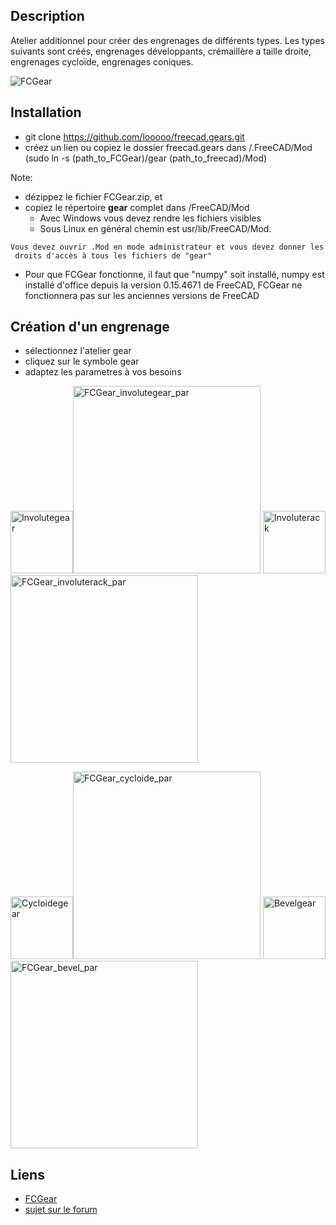 <languages/>
{{VeryImportantMessage|Cette macro a été convertie en atelier appelé [[FCGear Workbench/fr|atelier FCGear]]. Veuillez utiliser l'atelier au lieu de cette macro car il est maintenu.}}

{{Macro/fr
|Name= Macro FCGear
|Icon=FCGear_workbench_icon.svg
|Description=Atelier additionnel pour créer des engrenages de différents types.
|Author=looooo
|Version=1.0
|Date=2015-10-27
}}

==Description==
Atelier additionnel pour créer des engrenages de différents types.
Les types suivants sont créés, engrenages développants, crémaillère a taille droite, engrenages cycloïde, engrenages coniques.

[[File:FCGear_00.png|FCGear]]
{{Caption|FCGear}}

<span id="Install"></span>
==Installation== 

* git clone https://github.com/looooo/freecad.gears.git
* créez un lien ou copiez le dossier freecad.gears dans /.FreeCAD/Mod (sudo ln -s (path_to_FCGear)/gear (path_to_freecad)/Mod)
Note: 
* dézippez le fichier FCGear.zip, et
*copiez le répertoire '''gear''' complet dans /FreeCAD/Mod
** Avec Windows vous devez rendre les fichiers visibles
** Sous Linux en général chemin est usr/lib/FreeCAD/Mod. 
 Vous devez ouvrir .Mod en mode administrateur et vous devez donner les droits d'accès à tous les fichiers de "gear"
* Pour que FCGear fonctionne, il faut que "numpy" soit installé, numpy est installé d'office depuis la version 0.15.4671 de FreeCAD, FCGear ne fonctionnera pas sur les anciennes versions de FreeCAD

<span id="Create_a_gear"></span>
==Création d'un engrenage==


* sélectionnez l'atelier gear
* cliquez sur le symbole gear
* adaptez les parametres à vos besoins


[[File:Involutegear.png|100px|Involutegear]][[File:FCGear_involutegear_par.png|300px|FCGear_involutegear_par]]
[[File:Involuterack.png|100px|Involuterack]][[File:FCGear_involuterack_par.png|300px|FCGear_involuterack_par]]

[[File:Cycloidegear.png|100px|Cycloidegear]][[File:FCGear_cycloide_par.png|300px|FCGear_cycloide_par]]
[[File:Bevelgear.png|100px|Bevelgear]][[File:FCGear_bevel_par.png|300px|FCGear_bevel_par]]


<span id="Links"></span>
==Liens==


* [https://github.com/looooo/FCGear FCGear]
* [https://forum.freecad.org/viewtopic.php?f=3&t=12878&start=20 sujet sur le forum]


{{clear}}